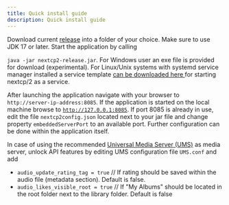 ```yaml
---
title: Quick install guide
description: Quick install guide
---
```


Download current <a href="https://github.com/sf666/nextcp2/releases">release</a> into a folder of your choice. Make sure to use JDK 17 or later. Start the application by calling

<code>java -jar nextcp2-release.jar</code>. For Windows user an exe file is provided for download (experimental). For Linux/Unix systems
with systemd service manager installed a service template <a href="https://github.com/sf666/nextcp2/tree/main/startup-services/systemd"> can be downloaded here
</a> for starting nextcp/2 as a service.

After launching the application navigate with your browser to <code>http://server-ip-address:8085</code>. If the application is started on the local machine
browse to <code>http://127.0.0.1:8085</code>. If port 8085 is already in use, edit the file <code>nextcp2config.json</code> located next to your jar file and
change property <code>embeddedServerPort</code> to an available port. Further configuration can be done within the application itself.

In case of using the recommended <a href="https://www.universalmediaserver.com/">Universal Media Server (UMS)</a> as media server, unlock API features by editing UMS
configuration file <code>UMS.conf</code> and add
<ul>
  <li><code>audio_update_rating_tag = true</code> // If rating should be saved within the audio file (metadata section). Default is false.</li>
  <li><code>audio_likes_visible_root = true</code> // If "My Albums" should be located in the root folder next to the library folder. Default is false</li>
</ul>
